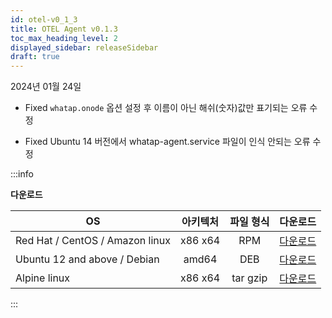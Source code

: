 ```yaml
---
id: otel-v0_1_3
title: OTEL Agent v0.1.3
toc_max_heading_level: 2
displayed_sidebar: releaseSidebar
draft: true
---
```


2024년 01월 24일

- <Status>Fixed</Status> <code>whatap.onode</code> 옵션 설정 후 이름이 아닌 해쉬(숫자)값만 표기되는 오류 수정

- <Status>Fixed</Status> Ubuntu 14 버전에서 whatap-agent.service 파일이 인식 안되는 오류 수정

:::info

**다운로드**

| OS | 아키텍처 | 파일 형식 | 다운로드 |
| - | :-: | :-: | :-: |
| Red Hat / CentOS / Amazon linux | x86 x64 | RPM | [다운로드](http://repo.whatap.io/centos/6/x86_64/whatap-otel-0.1-3.x86_64.rpm) |
| Ubuntu 12 and above / Debian | amd64 | DEB | [다운로드](http://repo.whatap.io/debian/unstable/whatap-otel_0.1.3_amd64.deb) |
| Alpine linux | x86 x64 | tar gzip | [다운로드](http://repo.whatap.io/alpine/x86_64/whatap-otel-0.1.3.tar.gz) |

:::
